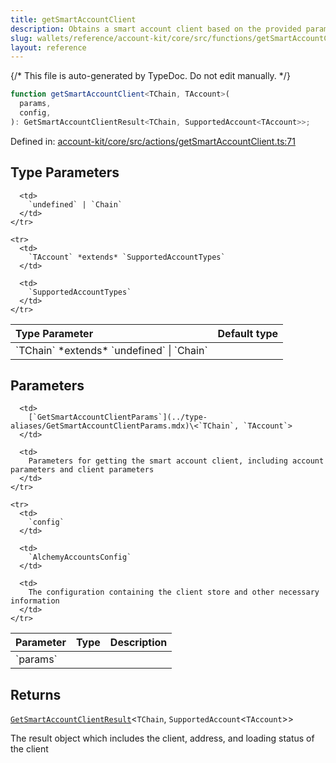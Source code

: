 ```yaml
---
title: getSmartAccountClient
description: Obtains a smart account client based on the provided parameters and configuration. Supports creating any of the SupportAccountTypes in Account Kit. If the signer is not connected, or an account is already being intializes, this results in a loading state.
slug: wallets/reference/account-kit/core/src/functions/getSmartAccountClient
layout: reference
---
```


{/* This file is auto-generated by TypeDoc. Do not edit manually. */}

```ts
function getSmartAccountClient<TChain, TAccount>(
  params,
  config,
): GetSmartAccountClientResult<TChain, SupportedAccount<TAccount>>;
```

Defined in: [account-kit/core/src/actions/getSmartAccountClient.ts:71](https://github.com/alchemyplatform/aa-sdk/blob/08ef11b1fc98663df6a97fa93722c7f14b33f1cc/account-kit/core/src/actions/getSmartAccountClient.ts#L71)

## Type Parameters

<table>
  <thead>
    <tr>
      <th align="left">Type Parameter</th>
      <th align="left">Default type</th>
    </tr>
  </thead>

  <tbody>
    <tr>
      <td>
        `TChain` *extends* `undefined` | `Chain`
      </td>

      <td>
        `undefined` | `Chain`
      </td>
    </tr>

    <tr>
      <td>
        `TAccount` *extends* `SupportedAccountTypes`
      </td>

      <td>
        `SupportedAccountTypes`
      </td>
    </tr>

  </tbody>
</table>

## Parameters

<table>
  <thead>
    <tr>
      <th align="left">Parameter</th>
      <th align="left">Type</th>
      <th align="left">Description</th>
    </tr>
  </thead>

  <tbody>
    <tr>
      <td>
        `params`
      </td>

      <td>
        [`GetSmartAccountClientParams`](../type-aliases/GetSmartAccountClientParams.mdx)\<`TChain`, `TAccount`>
      </td>

      <td>
        Parameters for getting the smart account client, including account parameters and client parameters
      </td>
    </tr>

    <tr>
      <td>
        `config`
      </td>

      <td>
        `AlchemyAccountsConfig`
      </td>

      <td>
        The configuration containing the client store and other necessary information
      </td>
    </tr>

  </tbody>
</table>

## Returns

[`GetSmartAccountClientResult`](../type-aliases/GetSmartAccountClientResult.mdx)\<`TChain`, `SupportedAccount`\<`TAccount`>>

The result object which includes the client, address, and loading status of the client
